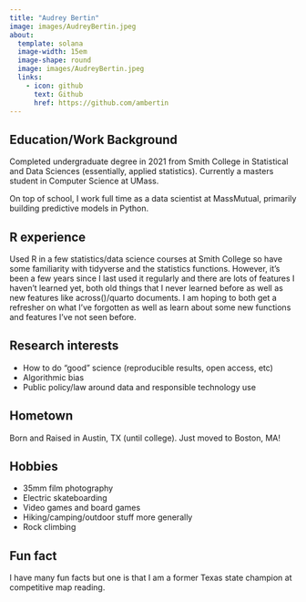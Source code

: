 ```yaml
---
title: "Audrey Bertin"
image: images/AudreyBertin.jpeg
about:
  template: solana
  image-width: 15em
  image-shape: round
  image: images/AudreyBertin.jpeg
  links:
    - icon: github
      text: Github
      href: https://github.com/ambertin
---
```


## Education/Work Background

Completed undergraduate degree in 2021 from Smith College in Statistical and Data Sciences (essentially, applied statistics). Currently a masters student in Computer Science at UMass.

On top of school, I work full time as a data scientist at MassMutual, primarily building predictive models in Python.


## R experience

Used R in a few statistics/data science courses at Smith College so have some familiarity with tidyverse and the statistics functions. However, it's been a few years since I last used it regularly and there are lots of features I haven't learned yet, both old things that I never learned before as well as new features like across()/quarto documents. I am hoping to both get a refresher on what I've forgotten as well as learn about some new functions and features I've not seen before.


## Research interests

- How to do "good" science (reproducible results, open access, etc)
- Algorithmic bias
- Public policy/law around data and responsible technology use

## Hometown

Born and Raised in Austin, TX (until college). Just moved to Boston, MA!

## Hobbies

- 35mm film photography
- Electric skateboarding
- Video games and board games
- Hiking/camping/outdoor stuff more generally
- Rock climbing

## Fun fact

I have many fun facts but one is that I am a former Texas state champion at competitive map reading. 
